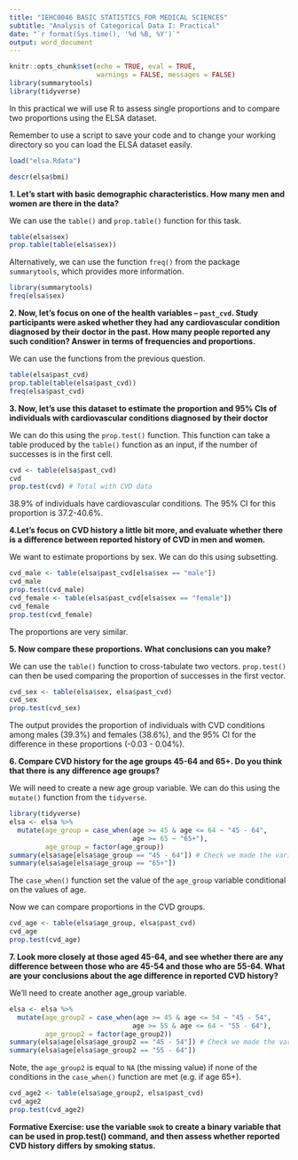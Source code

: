 ```yaml
---
title: "IEHC0046 BASIC STATISTICS FOR MEDICAL SCIENCES"
subtitle: "Analysis of Categorical Data I: Practical"
date: "`r format(Sys.time(), '%d %B, %Y')`"
output: word_document
---
```


```r
knitr::opts_chunk$set(echo = TRUE, eval = TRUE, 
                      warnings = FALSE, messages = FALSE)
library(summarytools)
library(tidyverse)
```

In this practical we will use R to assess single proportions and to compare two proportions using the ELSA dataset.

Remember to use a script to save your code and to change your working directory so you can load the ELSA dataset easily.

```r
load("elsa.Rdata")
```

```r
descr(elsa$bmi)
```


**1. Let’s start with basic demographic characteristics. How many men and women are there in the data?**

We can use the `table()` and `prop.table()` function for this task.

```r
table(elsa$sex)
prop.table(table(elsa$sex))
```
Alternatively, we can use the function `freq()` from the package `summarytools`, which provides more information.
```r
library(summarytools)
freq(elsa$sex)
```

**2. Now, let’s focus on one of the health variables – `past_cvd`. Study participants were asked whether they had any cardiovascular condition diagnosed by their doctor in the past. How many people reported any such condition? Answer in terms of frequencies and proportions.**

We can use the functions from the previous question.

```r
table(elsa$past_cvd)
prop.table(table(elsa$past_cvd))
freq(elsa$past_cvd)
```

**3. Now, let’s use this dataset to estimate the proportion and 95% CIs of individuals with cardiovascular conditions diagnosed by their doctor**

We can do this using the `prop.test()` function. This function can take a table produced by the `table()` function as an input, if the number of successes is in the first cell.

```r
cvd <- table(elsa$past_cvd)
cvd
prop.test(cvd) # Total with CVD data
```

38.9% of individuals have cardiovascular conditions. The 95% CI for this proportion is 37.2-40.6%.

**4.Let’s focus on CVD history a little bit more, and evaluate whether there is a difference between reported history of CVD in men and women.**

We want to estimate proportions by sex. We can do this using subsetting.

```r
cvd_male <- table(elsa$past_cvd[elsa$sex == "male"])
cvd_male
prop.test(cvd_male)
cvd_female <- table(elsa$past_cvd[elsa$sex == "female"])
cvd_female
prop.test(cvd_female)
```

The proportions are very similar.

**5. Now compare these proportions. What conclusions can you make?**

We can use the `table()` function to cross-tabulate two vectors. `prop.test()` can then be used comparing the proportion of successes in the first vector.

```r
cvd_sex <- table(elsa$sex, elsa$past_cvd)
cvd_sex
prop.test(cvd_sex)
```

The output provides the proportion of individuals with CVD conditions among males (39.3%) and females (38.6%), and the 95% CI for the difference in these proportions (-0.03 - 0.04%).

**6. Compare CVD history for the age groups 45-64 and 65+. Do you think that there is any difference age groups?**

We will need to create a new age group variable. We can do this using the `mutate()` function from the `tidyverse`. 

```r
library(tidyverse)
elsa <- elsa %>%
  mutate(age_group = case_when(age >= 45 & age <= 64 ~ "45 - 64",
                               age >= 65 ~ "65+"),
         age_group = factor(age_group))
summary(elsa$age[elsa$age_group == "45 - 64"]) # Check we made the variable correctly
summary(elsa$age[elsa$age_group == "65+"])
```

The `case_when()` function set the value of the `age_group` variable conditional on the values of age.

Now we can compare proportions in the CVD groups.

```r
cvd_age <- table(elsa$age_group, elsa$past_cvd)
cvd_age
prop.test(cvd_age)
```

**7. Look more closely at those aged 45-64, and see whether there are any difference between those who are 45-54 and those who are 55-64. What are your conclusions about the age difference in reported CVD history?**

We'll need to create another age_group variable.

```r
elsa <- elsa %>%
  mutate(age_group2 = case_when(age >= 45 & age <= 54 ~ "45 - 54",
                               age >= 55 & age <= 64 ~ "55 - 64"),
         age_group2 = factor(age_group2))
summary(elsa$age[elsa$age_group2 == "45 - 54"]) # Check we made the variable correctly
summary(elsa$age[elsa$age_group2 == "55 - 64"])
```
Note, the `age_group2` is equal to `NA` (the missing value) if none of the conditions in the `case_when()` function are met (e.g. if age 65+).

```r
cvd_age2 <- table(elsa$age_group2, elsa$past_cvd)
cvd_age2
prop.test(cvd_age2)
```

**Formative Exercise: use the variable `smok` to create a binary variable that can be used in prop.test() command, and then assess whether reported CVD history differs by smoking status.**